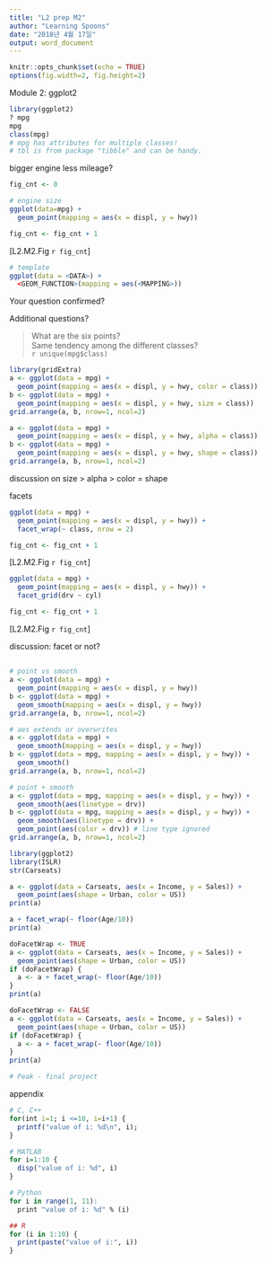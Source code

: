 ---
title: "L2 prep M2"
author: "Learning Spoons"
date: "2018년 4월 17일"
output: word_document
---

```{r setup, include=FALSE}
knitr::opts_chunk$set(echo = TRUE)
options(fig.width=2, fig.height=2)
```

Module 2: ggplot2

```{r}
library(ggplot2)
? mpg
mpg 
class(mpg) 
# mpg has attributes for multiple classes!
# tbl is from package "tibble" and can be handy.
```

bigger engine less mileage?

```{r, echo=FALSE}
fig_cnt <- 0
```

```{r}
# engine size
ggplot(data=mpg) +
  geom_point(mapping = aes(x = displ, y = hwy))
```
```{r, echo=FALSE}
fig_cnt <- fig_cnt + 1
```
[L2.M2.Fig `r fig_cnt`]

```{r, eval=FALSE}
# template
ggplot(data = <DATA>) +
  <GEOM_FUNCTION>(mapping = aes(<MAPPING>))
```

Your question confirmed?

Additional questions?

> What are the six points?  
> Same tendency among the different classes?   
`r unique(mpg$class)`

```{r}
library(gridExtra)
a <- ggplot(data = mpg) +
  geom_point(mapping = aes(x = displ, y = hwy, color = class))
b <- ggplot(data = mpg) +
  geom_point(mapping = aes(x = displ, y = hwy, size = class))
grid.arrange(a, b, nrow=1, ncol=2)
```


```{r}
a <- ggplot(data = mpg) +
  geom_point(mapping = aes(x = displ, y = hwy, alpha = class))
b <- ggplot(data = mpg) +
  geom_point(mapping = aes(x = displ, y = hwy, shape = class))
grid.arrange(a, b, nrow=1, ncol=2)
```

    
discussion on size > alpha > color = shape

facets

```{r}
ggplot(data = mpg) + 
  geom_point(mapping = aes(x = displ, y = hwy)) +
  facet_wrap(~ class, nrow = 2)
```
```{r, echo=FALSE}
fig_cnt <- fig_cnt + 1
```
[L2.M2.Fig `r fig_cnt`]

```{r}
ggplot(data = mpg) + 
  geom_point(mapping = aes(x = displ, y = hwy)) +
  facet_grid(drv ~ cyl)
```
```{r, echo=FALSE}
fig_cnt <- fig_cnt + 1
```
[L2.M2.Fig `r fig_cnt`]

discussion: facet or not?


## 

```{r}
# point vs smooth
a <- ggplot(data = mpg) +
  geom_point(mapping = aes(x = displ, y = hwy))
b <- ggplot(data = mpg) +
  geom_smooth(mapping = aes(x = displ, y = hwy))
grid.arrange(a, b, nrow=1, ncol=2)
```


```{r}
# aes extends or overwrites
a <- ggplot(data = mpg) +
  geom_smooth(mapping = aes(x = displ, y = hwy))
b <- ggplot(data = mpg, mapping = aes(x = displ, y = hwy)) +
  geom_smooth()
grid.arrange(a, b, nrow=1, ncol=2)
```

```{r}
# point + smooth
a <- ggplot(data = mpg, mapping = aes(x = displ, y = hwy)) +
  geom_smooth(aes(linetype = drv))
b <- ggplot(data = mpg, mapping = aes(x = displ, y = hwy)) +
  geom_smooth(aes(linetype = drv)) +
  geom_point(aes(color = drv)) # line type ignored
grid.arrange(a, b, nrow=1, ncol=2)
```
   
```{r}
library(ggplot2)
library(ISLR)   
str(Carseats)
```

```{r}
a <- ggplot(data = Carseats, aes(x = Income, y = Sales)) + 
  geom_point(aes(shape = Urban, color = US))
print(a)
```

```{r}
a + facet_wrap(~ floor(Age/10))
print(a)
```

```{r}
doFacetWrap <- TRUE
a <- ggplot(data = Carseats, aes(x = Income, y = Sales)) + 
  geom_point(aes(shape = Urban, color = US))
if (doFacetWrap) {
  a <- a + facet_wrap(~ floor(Age/10))
}
print(a)
```

```{r}
doFacetWrap <- FALSE
a <- ggplot(data = Carseats, aes(x = Income, y = Sales)) + 
  geom_point(aes(shape = Urban, color = US))
if (doFacetWrap) {
  a <- a + facet_wrap(~ floor(Age/10))
}
print(a)
```

```{r}
# Peak - final project

```






appendix

```{r, eval=FALSE}
# C, C++
for(int i=1; i <=10, i=i+1) {
  printf("value of i: %d\n", i);
}

# MATLAB
for i=1:10 {
  disp("value of i: %d", i)
}

# Python
for i in range(1, 11):
  print "value of i: %d" % (i)

## R
for (i in 1:10) {
  print(paste("value of i:", i))
}
```


